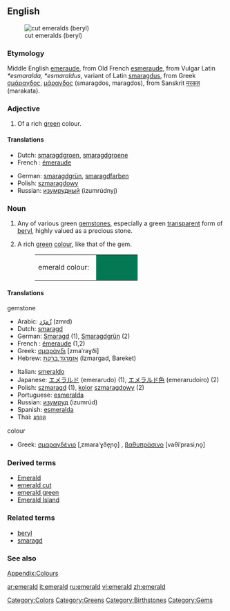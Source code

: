 {{wikipedia}}
==English==
[[Image:Beryl_emeralds_cut_XH.jpg|thumb|right|cut emeralds (beryl)]]
===Etymology===
Middle English [[emeraude]], from Old French [[esmeraude]], from Vulgar Latin ''*esmaralda, *esmaraldus'', variant of Latin [[smaragdus]], from Greek [[σμάραγδος]], [[μάραγδος]] (smaragdos, maragdos), from Sanskrit [[मरकत]] (marakata).  

===Adjective===
{{en-adj}}
#{{color}} Of a rich [[green]] colour.

====Translations====
{{top}}
*Dutch: [[smaragdgroen]], [[smaragdgroene]]
*French : [[émeraude]] 
{{mid}}
*German: [[smaragdgrün]], [[smaragdfarben]]
*Polish: [[szmaragdowy]] {{m}}
*Russian: [[изумрудный]] (izumrúdnyj)
{{bottom}}

===Noun===
{{en-noun}}
# Any of various green [[gemstone]]s, especially a green [[transparent]] form of [[beryl]], highly valued as a precious stone.
# {{color}} A rich [[green]] [[colour]], like that of the gem.
#:<table><tr><td>emerald colour: &nbsp;</td><td bgcolor="#047853" width="80">&nbsp; </td></tr></table>

====Translations====
;gemstone
{{top}}
*Arabic: [[زّمرّد]] (zmrd)
*Dutch: [[smaragd]] {{m}}
*German: [[Smaragd]] {{m}} (1), [[Smaragdgrün]] {{n}} (2)
*French : [[émeraude]] {{f}} (1,2)
*Greek: [[σμαράγδι]] [zmaˈraɣði] {{n}}
*Hebrew: [[אזמרגד]],[[ברקת]] (Izmargad, Bareket)
{{mid}}
*Italian: [[smeraldo]]
*Japanese: [[エメラルド]] (emerarudo) (1), [[エメラルド色]] (emerarudoiro) (2)
*Polish: [[szmaragd]] {{m}} (1), [[kolor]] [[szmaragdowy]] {{m}} (2)
*Portuguese: [[esmeralda]] {{f}}
*Russian: [[изумруд]] (izumrúd) {{m}}
*Spanish: [[esmeralda]] {{f}}
*Thai: [[มรกต]]
{{bottom}}

;colour
{{top}}
*Greek: [[σμαραγδένιο]] [ˌzmaraˈɣðe̞ɲo̞] {{n}}, [[βαθυπράσινο]] [vaθiˈprasiˌno̞] {{n}}
{{mid}}
{{bottom}}

===Derived terms===
*[[Emerald]]
*[[emerald cut]]
*[[emerald green]]
*[[Emerald Island]]

===Related terms===
*[[beryl]]
*[[smaragd]]

===See also===
[[Wiktionary_Appendix:Colours|Appendix:Colours]]

[[Category:Colors]]
[[Category:Greens]]
[[Category:Birthstones]]
[[Category:Gems]]

[[ar:emerald]]
[[it:emerald]]
[[ru:emerald]]
[[vi:emerald]]
[[zh:emerald]]